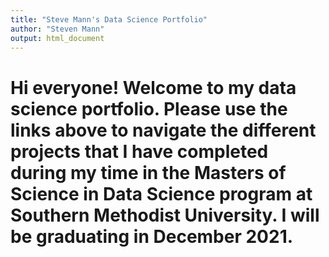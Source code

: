 ```yaml
---
title: "Steve Mann's Data Science Portfolio"
author: "Steven Mann"
output: html_document
---
```


# Hi everyone! Welcome to my data science portfolio. Please use the links above to navigate the different projects that I have completed during my time in the Masters of Science in Data Science program at Southern Methodist University. I will be graduating in December 2021.